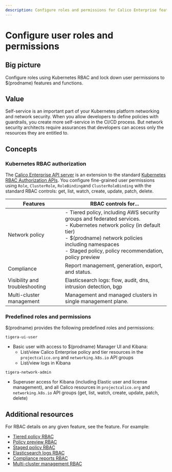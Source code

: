 ```yaml
---
description: Configure roles and permissions for Calico Enterprise features and functions.
---
```


# Configure user roles and permissions

## Big picture

Configure roles using Kubernetes RBAC and lock down user permissions to $(prodname) features and functions.

## Value

Self-service is an important part of your Kubernetes platform networking and network security. When you allow developers to define policies with guardrails, you create more self-service in the CI/CD process. But network security architects require assurances that developers can access only the resources they are entitled to.

## Concepts

### Kubernetes RBAC authorization

The [Calico Enterprise API server](../../reference/installation/api.mdx#operator.tigera.io/v1.APIServer) is an extension to the standard [Kubernetes RBAC Authorization APIs](https://kubernetes.io/docs/reference/access-authn-authz/rbac/). You configure fine-grained user permissions using `Role`, `ClusterRole`, `RoleBinding`and `ClusterRoleBinding` with the standard RBAC controls: get, list, watch, create, update, patch, delete.

| Features                       | RBAC controls for...                                                                                                                                                                                                                            |
| ------------------------------ | ----------------------------------------------------------------------------------------------------------------------------------------------------------------------------------------------------------------------------------------------- |
| Network policy                 | - Tiered policy, including AWS security groups and federated services.<br />- Kubernetes network policy (in default tier)<br />- $(prodname) network policies including namespaces<br />- Staged policy, policy recommendation, policy preview |
| Compliance                     | Report management, generation, export, and status.                                                                                                                                                                                              |
| Visibility and troubleshooting | Elasticsearch logs: flow, audit, dns, intrusion detection, bgp                                                                                                                                                                                  |
| Multi-cluster management       | Management and managed clusters in single management plane.                                                                                                                                                                                     |

### Predefined roles and permissions

$(prodname) provides the following predefined roles and permissions:

`tigera-ui-user`

- Basic user with access to $(prodname) Manager UI and Kibana:
  - List/view Calico Enterprise policy and tier resources in the `projectcalico.org` and `networking.k8s.io` API groups
  - List/view logs in Kibana

`tigera-network-admin`

- Superuser access for Kibana (including Elastic user and license management), and all Calico resources in `projectcalico.org` and `networking.k8s.io` API groups (get, list, watch, create, update, patch, delete)

## Additional resources

For RBAC details on any given feature, see the feature. For example:

- [Tiered policy RBAC](../../network-policy/policy-tiers/rbac-tiered-policies.mdx)
- [Policy preview RBAC](../../network-policy/policy-impact-preview.mdx)
- [Staged policy RBAC](../../network-policy/staged-network-policies.mdx)
- [Elasticsearch logs RBAC](../../visibility/elastic/rbac-elasticsearch.mdx)
- [Compliance reports RBAC](../../compliance/overview.mdx)
- [Multi-cluster management RBAC](../../multicluster/set-up-multi-cluster-management/standard-install/create-a-management-cluster.mdx)
